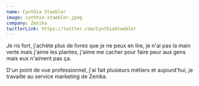```yaml
---
name: Cynthia Staebler
image: cynthia-staebler.jpeg
company: Zenika
twitterLink: https://twitter.com/CynthiaStaebler
---
```


Je ris fort, j'achète plus de livres que je ne peux en lire, je n'ai pas la main verte mais j'aime les plantes, j'aime me cacher pour faire peur aux gens mais eux n'aiment pas ça.

D'un point de vue professionnel, j'ai fait plusieurs métiers et aujourd'hui, je travaille au service marketing de Zenika.